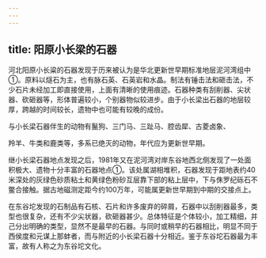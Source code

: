 ```yaml
---
---
---
```

title: 阳原小长梁的石器
---



河北阳原小长粱的石器发现于历来被认为是华北更新世早期标准地层泥河湾组中①。原料以燧石为主，也有脉石英、石英岩和水晶。制法有锤击法和砸击法，不少石片未经加工即直接使用，上面有清晰的使用痕迹。石器种类有刮削器、尖状器、砍砸器等，形体普遍较小，个别器物似较进步。由于小长梁出石器的地层较厚，跨越的时间较长，遗物中也可能有较晚的成份。

与小长梁石器伴生的动物有鬣狗、三门马、三趾马、腔齿犀、古菱卤象、

羚羊、牛类和鹿类等，多系已绝灭的动物，年代应为更新世早期。

继小长梁石器地点发现之后，1981年又在泥河湾对岸东谷地西北侧发现了一处面积极大、遗物十分丰富的石器地点①。该处属湖相堆积，石器发现于距地表约40米深处的灰绿色砂质粘土和黄绿色粉砂互层靠下部的粘上层中，下与侏罗纪砾石不鳖合接触。据古地磁测定距今约100万年，可能属更新世早期到中期的交接点上。

在东谷坨发现的石制品有石核、石片和许多废弃的碎屑，石器中以刮削器最多，类型也很复杂，还有不少尖状器，砍砸器甚少。总体特征是个体较小，加工精细，并己分出明确的类型，显然不是最早的石器。与同时或稍早的石器相比，明显不同于西侯度和元谋上那蚌者，而与附近的小长梁石器十分相近。鉴于东谷坨石器最为丰富，故有人称之为东谷坨文化。